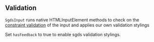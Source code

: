 ## Validation

`SgdsInput` runs native HTMLInputElement methods to check on the [constraint validation](https://developer.mozilla.org/en-US/docs/Web/HTML/Constraint_validation) of the input and applies our own validation stylings

Set `hasFeedback` to true to enable sgds validation stylings.

<Canvas of={InputStories.InputValidation}>
  <Story of={InputStories.InputValidation} />
</Canvas>
